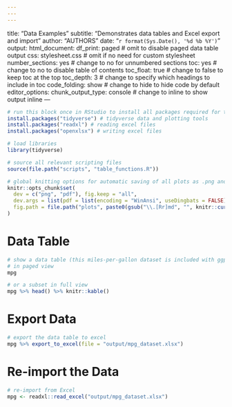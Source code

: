 ```yaml
---
---
---
```

title: "Data Examples"
subtitle: "Demonstrates data tables and Excel export and import"
author: "AUTHORS"
date: "`r format(Sys.Date(), '%d %b %Y')`"
output:
  html_document: 
    df_print: paged # omit to disable paged data table output
    css: stylesheet.css # omit if no need for custom stylesheet
    number_sections: yes # change to no for unnumbered sections
    toc: yes # change to no to disable table of contents
    toc_float: true # change to false to keep toc at the top
    toc_depth: 3 # change to specify which headings to include in toc
    code_folding: show # change to hide to hide code by default
editor_options:
  chunk_output_type: console # change to inline to show output inline
---

```r
# run this block once in RStudio to install all packages required for this example
install.packages("tidyverse") # tidyverse data and plotting tools
install.packages("readxl") # reading excel files
install.packages("openxlsx") # writing excel files
```


```r
# load libraries
library(tidyverse) 

# source all relevant scripting files
source(file.path("scripts", "table_functions.R"))

# global knitting options for automatic saving of all plots as .png and .pdf
knitr::opts_chunk$set(
  dev = c("png", "pdf"), fig.keep = "all",
  dev.args = list(pdf = list(encoding = "WinAnsi", useDingbats = FALSE)),
  fig.path = file.path("plots", paste0(gsub("\\.[Rr]md", "", knitr::current_input()), "_"))
)
```

# Data Table

```r
# show a data table (this miles-per-gallon dataset is included with ggplot2) 
# in paged view
mpg
```

```r
# or a subset in full view
mpg %>% head() %>% knitr::kable()
```

# Export Data

```r
# export the data table to excel
mpg %>% export_to_excel(file = "output/mpg_dataset.xlsx")
```

# Re-import the Data


```r
# re-import from Excel
mpg <- readxl::read_excel("output/mpg_dataset.xlsx")
```
